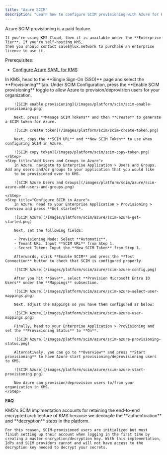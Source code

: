 ```yaml
---
title: "Azure SCIM"
description: "Learn how to configure SCIM provisioning with Azure for KMS."
---
```


<Info>
    Azure SCIM provisioning is a paid feature.
    
    If you're using KMS Cloud, then it is available under the **Enterprise Tier**. If you're self-hosting KMS,
    then you should contact sales@lux.network to purchase an enterprise license to use it.
</Info>

Prerequisites:
- [Configure Azure SAML for KMS](/documentation/platform/sso/azure)

<Steps>
    <Step title="Create a SCIM token in KMS">
        In KMS, head to the **Single Sign-On (SSO)** page and select the **Provisioning** tab. Under SCIM Configuration,
        press the **Enable SCIM provisioning** toggle to allow Azure to provision/deprovision users for your organization.
        
        ![SCIM enable provisioning](/images/platform/scim/scim-enable-provisioning.png)
        
        Next, press **Manage SCIM Tokens** and then **Create** to generate a SCIM token for Azure.
        
        ![SCIM create token](/images/platform/scim/scim-create-token.png)
        
        Next, copy the **SCIM URL** and **New SCIM Token** to use when configuring SCIM in Azure.
        
        ![SCIM copy token](/images/platform/scim/scim-copy-token.png)
    </Step>
    <Step title="Add Users and Groups in Azure">
        In Azure, navigate to Enterprise Application > Users and Groups. Add any users and/or groups to your application that you would like
        to be provisioned over to KMS.

        ![SCIM Azure Users and Groups](/images/platform/scim/azure/scim-azure-add-users-and-groups.png)

    </Step>
    <Step title="Configure SCIM in Azure">
        In Azure, head to your Enterprise Application > Provisioning > Overview and press **Get started**.
        
        ![SCIM Azure](/images/platform/scim/azure/scim-azure-get-started.png)

        Next, set the following fields:
        
        - Provisioning Mode: Select **Automatic**.
        - Tenant URL: Input **SCIM URL** from Step 1.
        - Secret Token: Input the **New SCIM Token** from Step 1.
        
        Afterwards, click **Enable SCIM** and press the **Test Connection** button to check that SCIM is configured properly.
        
        ![SCIM Azure](/images/platform/scim/azure/scim-azure-config.png)
        
        After you hit **Save**, select **Provision Microsoft Entra ID Users** under the **Mappings** subsection.
        
        ![SCIM Azure](/images/platform/scim/azure/scim-azure-select-user-mappings.png)
        
        Next, adjust the mappings so you have them configured as below:
        
        ![SCIM Azure](/images/platform/scim/azure/scim-azure-user-mappings.png)

        Finally, head to your Enterprise Application > Provisioning and set the **Provisioning Status** to **On**.
        
        ![SCIM Azure](/images/platform/scim/azure/scim-azure-provisioning-status.png)
        
        Alternatively, you can go to **Overview** and press **Start provisioning** to have Azure start provisioning/deprovisioning users to KMS.
        
        ![SCIM Azure](/images/platform/scim/azure/scim-azure-start-provisioning.png)
        
        Now Azure can provision/deprovision users to/from your organization in KMS.
    </Step>
</Steps>

**FAQ**

<AccordionGroup>
<Accordion title="Why do SCIM-provisioned users have to finish setting up their account?">
    KMS's SCIM implmentation accounts for retaining the end-to-end encrypted architecture of KMS because we decouple the **authentication** and **decryption** steps in the platform. 
    
    For this reason, SCIM-provisioned users are initialized but must finish setting up their account when logging in the first time by creating a master encryption/decryption key. With this implementation, IdPs and SCIM providers cannot and will not have access to the decryption key needed to decrypt your secrets.
</Accordion>
</AccordionGroup>
